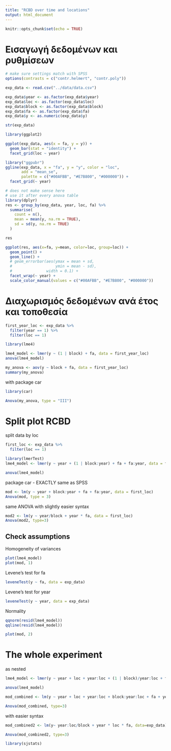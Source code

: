 ```yaml
---
title: "RCBD over time and locations"
output: html_document
---
```


```r
knitr::opts_chunk$set(echo = TRUE)
```

# Εισαγωγή δεδομένων και ρυθμίσεων
```r
# make sure settings match with SPSS
options(contrasts = c("contr.helmert", "contr.poly"))
```

```r
exp_data <- read.csv("../data/data.csv")

exp_data$year <- as.factor(exp_data$year)
exp_data$loc <- as.factor(exp_data$loc)
exp_data$block <- as.factor(exp_data$block)
exp_data$fa <- as.factor(exp_data$fa)
exp_data$y <- as.numeric(exp_data$y)

str(exp_data)
```

```r
library(ggplot2)

ggplot(exp_data, aes(x = fa, y = y)) +
  geom_bar(stat = "identity") +
  facet_grid(loc ~ year)
```

```r
library("ggpubr")
ggline(exp_data, x = "fa", y = "y", color = "loc",
       add = "mean_se", 
       palette = c("#00AFBB", "#E7B800", "#000000")) +
  facet_grid(~ year)
```

```r
# does not make sense here
# use it after every anova table
library(dplyr)
res <- group_by(exp_data, year, loc, fa) %>%
  summarise(
    count = n(),
    mean = mean(y, na.rm = TRUE),
    sd = sd(y, na.rm = TRUE)
  )

res
```

```r
ggplot(res, aes(x=fa, y=mean, color=loc, group=loc)) +
  geom_point() +
  geom_line() +
  # geom_errorbar(aes(ymax = mean + sd,
  #                   ymin = mean - sd),
  #               width = 0.1) +
  facet_wrap(~ year) +
  scale_color_manual(values = c("#00AFBB", "#E7B800", "#000000"))
```

# Διαχωρισμός δεδομένων ανά έτος και τοποθεσία
```r
first_year_loc <- exp_data %>% 
  filter(year == 1) %>% 
  filter(loc == 1)
```

```r
library(lme4)

lme4_model <- lmer(y ~ (1 | block) + fa, data = first_year_loc)
anova(lme4_model)
```


```r
my_anova <- aov(y ~ block + fa, data = first_year_loc)
summary(my_anova)
```

with package car
```r
library(car)

Anova(my_anova, type = "III")
```

# Split plot RCBD
split data by loc
```r
first_loc <- exp_data %>% 
  filter(loc == 1)
```

```r
library(lmerTest)
lme4_model <- lmer(y ~ year + (1 | block:year) + fa + fa:year, data = first_loc)

anova(lme4_model)
```

package car - EXACTLY same as SPSS
```r
mod <- lm(y ~ year + block:year + fa + fa:year, data = first_loc)
Anova(mod, type = 3)
```

same ANOVA with slightly easier syntax
```r
mod2 <- lm(y ~ year/block + year * fa, data = first_loc)
Anova(mod2, type=3)
```

## Check assumptions

Homogeneity of variances
```r
plot(lme4_model)
plot(mod, 1)
```

Levene's test for fa
```r
leveneTest(y ~ fa, data = exp_data)
```

Levene's test for year
```r
leveneTest(y ~ year, data = exp_data)
```

Normality
```r
qqnorm(resid(lme4_model))
qqline(resid(lme4_model))

plot(mod, 2)
```


# The whole experiment
as nested
```r
lme4_model <- lmer(y ~ year + loc + year:loc + (1 | block)/year:loc + fa + fa/year + fa/loc + fa/year:loc, data = exp_data)

anova(lme4_model)
```

```r
mod_combined <- lm(y ~ year + loc + year:loc + block:year:loc + fa + year:fa + loc:fa + year:loc:fa, data = exp_data)

Anova(mod_combined, type=3)
```

with easier syntax
```r
mod_combined2 <- lm(y~ year:loc/block + year * loc * fa, data=exp_data)

Anova(mod_combined2, type=3)
```

```r
library(sjstats)
```

